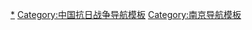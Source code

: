 {{NavboxV2
|name = 南京大屠杀
|title = [[南京大屠殺]]
|groupstyle = text-align: center;
|state = {{{state|autocollapse}}}
|bodyclass = hlist
|group1 = 背景與事件
|list1 =
* [[淞沪会战]]
* [[南京保卫战]]
* [[南京安全区]]
* [[南京大轟炸]]
* [[帕奈号事件]]
* [[百人斩比赛]]
* [[约翰·摩尔·阿利森|阿利森事件]]
* [[南京大屠殺中的性暴力|性暴力]]
|group2 = 人物
|list2-border = child
|list2-type = vertical
|list2-evenodd = swap
|list2-group1 =施暴者
|list2-list1-border = child
|list2-list1-type = vertical
|list2-list1-evenodd = swap
|list2-list1-groupstyle = text-align: center;
|list2-list1-group1 =司令官
|list2-list1-list1 = 
*[[松井石根]]
**[[中支那方面軍]]
*[[朝香宮鳩彥王]]
**[[上海派遣軍]]
*[[柳川平助]]
**[[第10軍 (日本陸軍)|第10軍]]
*[[長谷川清]]
**[[第三艦隊 (日本海軍)|第三艦隊]]
|list2-list1-group2 =師團長
|list2-list1-list2 = 
*{{Lj|藤田進 (陸軍軍人)|藤田進 (陸軍軍人)|藤田進}}
**[[第3师团]]
*[[谷寿夫]]
**[[第6师团 (日本陆军)|第6師團]]
*[[吉住良輔]]
**[[第9师团]]
*[[荻洲立兵]]
**[[第13师团 (日本陆军)|第13師團]]
*[[中岛今朝吾]]
**[[第16师团]]
*{{Lj|牛島貞雄}}
**[[第18师团]]
*{{Lj|伊東政喜}}
**[[第101師團]]
*{{Link-ja|末松茂治}}
**[[第114師團]]
|list2-list1-group3 =旅團長
|list2-list1-list3 = 
*[[天谷直次郎]]
**[[步兵第10旅團]]
*[[坂井德太郎]]
**[[步兵第11旅團]]
*[[井書宣時]]
**[[步兵第18旅團]]
*[[草場辰巳]]
**[[步兵第19旅團]]
*[[佐佐木到一]]
**[[步兵第30旅團]]
*[[牛島滿]]
**[[步兵第36旅團]]
*[[山田栴二]]
**[[步兵第103旅團]]
|list2-list1-group4 =聯隊長
|list2-list1-list4 = 
*{{Lj|伊佐一男}}
**[[步兵第7聯隊]]
*[[片桐護郎]]
**[[步兵第9聯隊]]
*[[大野宣明]]
**[[步兵第20聯隊]]
*[[岡本鎮醫]]
**[[步兵第23聯隊]]
*[[野田謙吾]]
**[[步兵第33聯隊]]
*[[富士井未吉]]
**[[步兵第35聯隊]]
*[[助川靜二]]
**[[步兵第38聯隊]]
*[[谷川正憲]]
**[[步兵第47聯隊]]
*[[鹰森孝]]
**[[步兵第68聯隊]]
*[[笠井敏松]]
**[[騎兵第20聯隊]]
*{{Lj|三國直福|三国直福}}
**[[野炮兵第22聯隊]]
*[[今中武義]]
**工兵第16聯隊
|list2-list1-group5 =其他
|list2-list1-list5 = 
*[[长勇]]
*{{Lj|田邊盛武|田辺盛武}}
*[[重藤千秋]]
*[[向井敏明]]
*[[野田毅 (陸軍軍人)|野田毅]]
*[[田中军吉]]
*[[东史郎]]
*[[荻岛静夫]]
*[[南京保衛戰中的日軍戰鬥序列|戰鬥序列]]
|list2-group2 = 受害者
|list2-list2 = 
*[[姜根福]]
*[[钮先铭]]
*[[伍长德]]
*[[孙晋良 (1920年)|孙晋良]]
*[[李秀英 (1919年)|李秀英]]
*[[夏淑琴]]
*[[南京衛戍軍]]
*[[南京大屠杀在世幸存者列表|在世幸存者列表]]
|list2-group3 = 見證者
|list2-list3 =
* [[约翰·拉贝]]
* [[约翰·马骥]]
* [[魏特琳]]
* [[贝德士]]
* [[伯恩哈爾·阿爾普·辛德貝格]]
* [[卡尔·京特]]
* [[寂然法师]]
* [[韦如柏]]
* [[史迈士]]
* [[约翰·摩尔·阿利森]]
* {{Le|格奧爾格·羅森 (1895年-1961年)|Georg Rosen (1895–1961)|格奧爾格·羅森}}

|group3 = 歷史研究
|list3-border = child
|list3-type = vertical
|list3-groupstyle = text-align: center;
|list3-group1 = 史料
|list3-list1 =
* 《[[南京大屠杀史料集]]》
* 《[[拉贝日记]]》
* 《[[魏特琳日记]]》
* 《[[东史郎战地日记]]》
* 《[[外人目睹中之日軍暴行]]》
* 《[[羅森報告]]》
* 《[[廣田電報]]》
|list3-group2 = 著作
|list3-list2 =
* 《[[南京大屠杀全史]]》
* 《[[南京暴行：被遗忘的大屠杀]]》
* 《[[南京大屠杀中的美国活菩萨]]》
|list3-group3 = 史學家<br>作家
|list3-list3-border = child
|list3-list3-type = vertical
|list3-list3-group1 =中國
|list3-list3-list1 = 
* [[孙宅巍]]
* [[高兴祖]]
* [[张宪文]]
* [[程兆奇]]
* [[朱成山]]
* [[張連紅]]
* [[經盛鴻]]
* [[張生 (南京大學教授)|張生]]
|list3-list3-group2 =日本
|list3-list3-list2-border = child
|list3-list3-list2-type = vertical
|list3-list3-list2-evenodd = swap
|list3-list3-list2-groupstyle = text-align: center;
|list3-list3-list2-group1 =大屠殺派
|list3-list3-list2-list1 = 
* {{Lj|笠原十九司|笠原十九司}}
* [[洞富雄]]
* {{Link-ja|藤原彰|藤原彰}}
* {{Lj|井上久士|井上久士}}
* [[本多勝一]]
* [[小野賢二]]
* [[渡邊春己]]
* [[松岡環]]
|list3-list3-list2-group2 =少數屠殺派
|list3-list3-list2-list2 = 
* [[秦郁彥]]
* {{Lj|板倉由明|板倉由明}}
* {{Lj|原剛 (軍事歷史學家)|原剛 (軍事史家)|原剛}}
* {{Lj|中村粲|中村粲}}
|list3-list3-list2-group3 =虛構派
|list3-list3-list2-list3 = 
* {{Lj|東中野修道|東中野修道}}
* {{Lj|鈴木明|鈴木明}}
* [[田中正明]]
* {{Lj|富澤繁信|冨澤繁信}}
* {{Lj|阿羅健一|阿羅健一}}
* {{Lj|勝岡寬次|勝岡寬次}}
* {{Lj|渡部昇一|渡部昇一}}
*[[北村稔]]
*[[藤岡信勝]]
|list3-list3-group3 =其他
|list3-list3-list3 = 
* [[张纯如]]
* [[田伯烈]]

|group4 = 影響
|list4-border = child
|list4-type = vertical
|list4-groupstyle = text-align: center;
|list4-evenodd = swap
|list4-group1 = 審判與訴訟
|list4-list1 =
* [[远东国际军事法庭]]
* [[国防部审判战犯军事法庭]]
* [[李秀英前案]]
* [[李秀英後案]]
* [[東史郎日記訴訟案]]
* [[百人斩比赛|百人斬訴訟案]]
* [[夏淑琴|夏淑琴名譽訴訟案]]
|list4-group2 = 爭議
|list4-list2 =
* [[关于南京大屠杀的争论]]
* [[南京大屠杀的死亡人数]]
* [[日本歷史教科書問題]]
* [[河村隆之]]
* [[APA酒店放置右翼書籍事件]]
* [[季子越事件]]
* [[宋庚一事件]]
* [[日本右翼团体]]
* [[日本会议]]
* [[石原慎太郎]]
* [[樱井良子]]
* [[平沼赳夫]]
* [[百田尚樹]]
* 《[[南京的真实]]》
|list4-group3 = 纪念
|list4-list3 =
* [[侵华日军南京大屠杀遇难同胞纪念馆]]
* [[南京利济巷慰安所旧址陈列馆]]
* [[侵华日军南京大屠杀遗址纪念碑]]
* [[拉贝故居]]
* [[张纯如纪念馆]]
* [[南京大屠杀死难者国家公祭日]]

|below =另見：[[日军战争罪行]]
}}<noinclude>
{{Collapsible option}}
[[Category:南京大屠杀|*]]
[[Category:中国抗日战争导航模板]]
[[Category:南京导航模板]]
</noinclude>